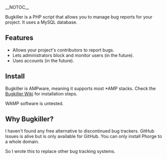 __NOTOC__

Bugkiller is a PHP script that allows you to manage bug reports for your
project. It uses a MySQL database.

==Features==

* Allows your project's contributors to report bugs.
* Lets administrators block and monitor users (in the future).
* Uses accounts (in the future).

==Install==

Bugkiller is AMPware, meaning it supports most <nowiki>*</nowiki>AMP stacks.
Check the [https://github.com/TylerMS887/bugkiller/wiki Bugkiller Wiki]
for installation steps.

WAMP software is untested.

==Why Bugkiller?==

I haven't found any free alternative to discontinued bug trackers.
GitHub Issues is alive but is only available for GitHub.
You can only install Phorge to a whole domain.

So I wrote this to replace other bug tracking systems.
